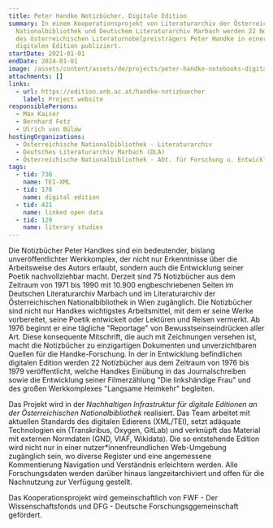 ```yaml
---
title: Peter Handke Notizbücher. Digitale Edition
summary: In einem Kooperationsprojekt von Literaturarchiv der Österreichischen
  Nationalbibliothek und Deutschem Literaturarchiv Marbach werden 22 Notizbücher
  des österreichischen Literaturnobelpreisträgers Peter Handke in einer
  digitalen Edition publiziert.
startDate: 2021-01-01
endDate: 2024-01-01
image: /assets/content/assets/de/projects/peter-handke-notebooks-digital-edition/projektlogo_lowres_2.png
attachments: []
links:
  - url: https://edition.onb.ac.at/handke-notizbuecher
    label: Project website
responsiblePersons:
  - Max Kaiser
  - Bernhard Fetz
  - Ulrich von Bülow
hostingOrganizations:
  - Österreichische Nationalbibliothek - Literaturarchiv
  - Deutsches Literaturarchiv Marbach (DLA)
  - Österreichische Nationalbibliothek - Abt. für Forschung u. Entwicklung
tags:
  - tid: 736
    name: TEI-XML
  - tid: 178
    name: digital edition
  - tid: 421
    name: linked open data
  - tid: 129
    name: literary studies
---
```

Die Notizbücher Peter Handkes sind ein bedeutender, bislang unveröffentlichter Werkkomplex, der nicht nur Erkenntnisse über die Arbeitsweise des Autors erlaubt, sondern auch die Entwicklung seiner Poetik nachvollziehbar macht. Derzeit sind 75 Notizbücher aus dem Zeitraum von 1971 bis 1990 mit 10.900 engbeschriebenen Seiten im Deutschen Literaturarchiv Marbach und im Literaturarchiv der Österreichischen Nationalbibliothek in Wien zugänglich. Die Notizbücher sind nicht nur Handkes wichtigstes Arbeitsmittel, mit dem er seine Werke vorbereitet, seine Poetik entwickelt oder Lektüren und Reisen vermerkt. Ab 1976 beginnt er eine tägliche "Reportage" von Bewusstseinseindrücken aller Art. Diese konsequente Mitschrift, die auch mit Zeichnungen versehen ist, macht die Notizbücher zu einzigartigen Dokumenten und unverzichtbaren Quellen für die Handke-Forschung. In der in Entwicklung befindlichen digitalen Edition werden 22 Notizbücher aus dem Zeitraum von 1976 bis 1979 veröffentlicht, welche Handkes Einübung in das Journalschreiben sowie die Entwicklung seiner Filmerzählung "Die linkshändige Frau" und des großen Werkkomplexes "Langsame Heimkehr" begleiten.

Das Projekt wird in der _Nachhaltigen Infrastruktur für digitale Editionen an der Österreichischen Nationalbibliothek_ realisiert. Das Team arbeitet mit aktuellen Standards des digitalen Edierens (XML/TEI), setzt adäquate Technologien ein (Transkribus, Oxygen, GitLab) und verknüpft das Material mit externen Normdaten (GND, VIAF, Wikidata). Die so entstehende Edition wird nicht nur in einer nutzer\*innenfreundlichen Web-Umgebung zugänglich sein, wo diverse Register und eine angemessene Kommentierung Navigation und Verständnis erleichtern werden. Alle Forschungsdaten werden darüber hinaus langzeitarchiviert und offen für die Nachnutzung zur Verfügung gestellt.

Das Kooperationsprojekt wird gemeinschaftlich von FWF - Der Wissenschaftsfonds und DFG - Deutsche Forschungsggemeinschaft gefördert.
